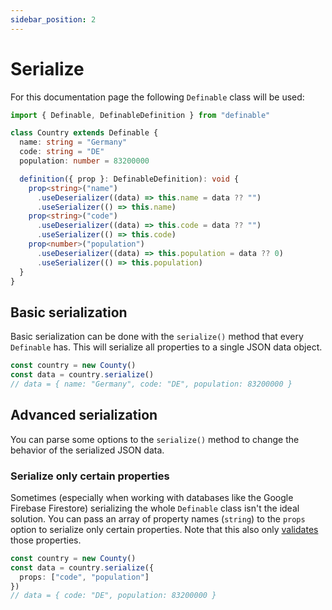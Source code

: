 ```yaml
---
sidebar_position: 2
---
```


# Serialize

For this documentation page the following `Definable` class will be used:
```ts
import { Definable, DefinableDefinition } from "definable"

class Country extends Definable {
  name: string = "Germany"
  code: string = "DE"
  population: number = 83200000

  definition({ prop }: DefinableDefinition): void {
    prop<string>("name")
      .useDeserializer((data) => this.name = data ?? "")
      .useSerializer(() => this.name)
    prop<string>("code")
      .useDeserializer((data) => this.code = data ?? "")
      .useSerializer(() => this.code)
    prop<number>("population")
      .useDeserializer((data) => this.population = data ?? 0)
      .useSerializer(() => this.population)
  }
}
```

## Basic serialization

Basic serialization can be done with the `serialize()` method that every `Definable` has.
This will serialize all properties to a single JSON data object.

```ts
const country = new County()
const data = country.serialize()
// data = { name: "Germany", code: "DE", population: 83200000 }
```

## Advanced serialization

You can parse some options to the `serialize()` method to change the behavior of the serialized JSON data.

### Serialize only certain properties

Sometimes (especially when working with databases like the Google Firebase Firestore) serializing the whole `Definable` class isn't the ideal solution.
You can pass an array of property names (`string`) to the `props` option to serialize only certain properties. Note that this also only [validates](/definable/docs/definable/validation) those properties.

```ts
const country = new County()
const data = country.serialize({
  props: ["code", "population"]
})
// data = { code: "DE", population: 83200000 }
```